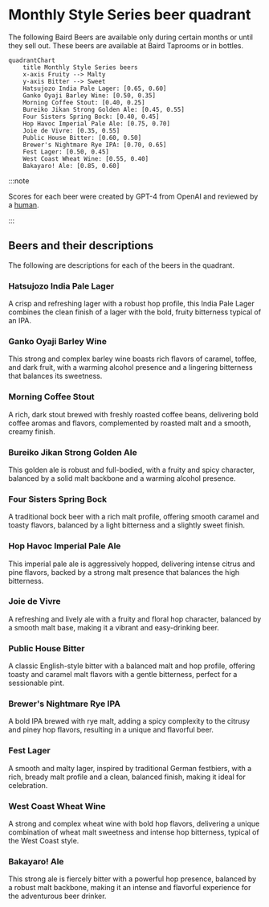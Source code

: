 # Monthly Style Series beer quadrant

The following Baird Beers are available only during certain months or until they sell out. These beers are available at Baird Taprooms or in bottles.

```mermaid
quadrantChart
    title Monthly Style Series beers
    x-axis Fruity --> Malty
    y-axis Bitter --> Sweet
    Hatsujozo India Pale Lager: [0.65, 0.60]
    Ganko Oyaji Barley Wine: [0.50, 0.35]
    Morning Coffee Stout: [0.40, 0.25]
    Bureiko Jikan Strong Golden Ale: [0.45, 0.55]
    Four Sisters Spring Bock: [0.40, 0.45]
    Hop Havoc Imperial Pale Ale: [0.75, 0.70]
    Joie de Vivre: [0.35, 0.55]
    Public House Bitter: [0.60, 0.50]
    Brewer's Nightmare Rye IPA: [0.70, 0.65]
    Fest Lager: [0.50, 0.45]
    West Coast Wheat Wine: [0.55, 0.40]
    Bakayaro! Ale: [0.85, 0.60]
```

:::note

Scores for each beer were created by GPT-4 from OpenAI and reviewed by a [human](https://github.com/josh-wong).

:::

## Beers and their descriptions

The following are descriptions for each of the beers in the quadrant.

### Hatsujozo India Pale Lager

A crisp and refreshing lager with a robust hop profile, this India Pale Lager combines the clean finish of a lager with the bold, fruity bitterness typical of an IPA.

### Ganko Oyaji Barley Wine

This strong and complex barley wine boasts rich flavors of caramel, toffee, and dark fruit, with a warming alcohol presence and a lingering bitterness that balances its sweetness.

### Morning Coffee Stout

A rich, dark stout brewed with freshly roasted coffee beans, delivering bold coffee aromas and flavors, complemented by roasted malt and a smooth, creamy finish.

### Bureiko Jikan Strong Golden Ale

This golden ale is robust and full-bodied, with a fruity and spicy character, balanced by a solid malt backbone and a warming alcohol presence.

### Four Sisters Spring Bock

A traditional bock beer with a rich malt profile, offering smooth caramel and toasty flavors, balanced by a light bitterness and a slightly sweet finish.

### Hop Havoc Imperial Pale Ale

This imperial pale ale is aggressively hopped, delivering intense citrus and pine flavors, backed by a strong malt presence that balances the high bitterness.

### Joie de Vivre

A refreshing and lively ale with a fruity and floral hop character, balanced by a smooth malt base, making it a vibrant and easy-drinking beer.

### Public House Bitter

A classic English-style bitter with a balanced malt and hop profile, offering toasty and caramel malt flavors with a gentle bitterness, perfect for a sessionable pint.

### Brewer's Nightmare Rye IPA

A bold IPA brewed with rye malt, adding a spicy complexity to the citrusy and piney hop flavors, resulting in a unique and flavorful beer.

### Fest Lager

A smooth and malty lager, inspired by traditional German festbiers, with a rich, bready malt profile and a clean, balanced finish, making it ideal for celebration.

### West Coast Wheat Wine

A strong and complex wheat wine with bold hop flavors, delivering a unique combination of wheat malt sweetness and intense hop bitterness, typical of the West Coast style.

### Bakayaro! Ale

This strong ale is fiercely bitter with a powerful hop presence, balanced by a robust malt backbone, making it an intense and flavorful experience for the adventurous beer drinker.
